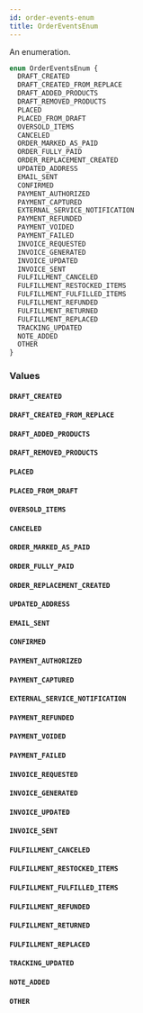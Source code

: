 ```yaml
---
id: order-events-enum
title: OrderEventsEnum
---
```


An enumeration.

```graphql
enum OrderEventsEnum {
  DRAFT_CREATED
  DRAFT_CREATED_FROM_REPLACE
  DRAFT_ADDED_PRODUCTS
  DRAFT_REMOVED_PRODUCTS
  PLACED
  PLACED_FROM_DRAFT
  OVERSOLD_ITEMS
  CANCELED
  ORDER_MARKED_AS_PAID
  ORDER_FULLY_PAID
  ORDER_REPLACEMENT_CREATED
  UPDATED_ADDRESS
  EMAIL_SENT
  CONFIRMED
  PAYMENT_AUTHORIZED
  PAYMENT_CAPTURED
  EXTERNAL_SERVICE_NOTIFICATION
  PAYMENT_REFUNDED
  PAYMENT_VOIDED
  PAYMENT_FAILED
  INVOICE_REQUESTED
  INVOICE_GENERATED
  INVOICE_UPDATED
  INVOICE_SENT
  FULFILLMENT_CANCELED
  FULFILLMENT_RESTOCKED_ITEMS
  FULFILLMENT_FULFILLED_ITEMS
  FULFILLMENT_REFUNDED
  FULFILLMENT_RETURNED
  FULFILLMENT_REPLACED
  TRACKING_UPDATED
  NOTE_ADDED
  OTHER
}
```

### Values

#### `DRAFT_CREATED`

#### `DRAFT_CREATED_FROM_REPLACE`

#### `DRAFT_ADDED_PRODUCTS`

#### `DRAFT_REMOVED_PRODUCTS`

#### `PLACED`

#### `PLACED_FROM_DRAFT`

#### `OVERSOLD_ITEMS`

#### `CANCELED`

#### `ORDER_MARKED_AS_PAID`

#### `ORDER_FULLY_PAID`

#### `ORDER_REPLACEMENT_CREATED`

#### `UPDATED_ADDRESS`

#### `EMAIL_SENT`

#### `CONFIRMED`

#### `PAYMENT_AUTHORIZED`

#### `PAYMENT_CAPTURED`

#### `EXTERNAL_SERVICE_NOTIFICATION`

#### `PAYMENT_REFUNDED`

#### `PAYMENT_VOIDED`

#### `PAYMENT_FAILED`

#### `INVOICE_REQUESTED`

#### `INVOICE_GENERATED`

#### `INVOICE_UPDATED`

#### `INVOICE_SENT`

#### `FULFILLMENT_CANCELED`

#### `FULFILLMENT_RESTOCKED_ITEMS`

#### `FULFILLMENT_FULFILLED_ITEMS`

#### `FULFILLMENT_REFUNDED`

#### `FULFILLMENT_RETURNED`

#### `FULFILLMENT_REPLACED`

#### `TRACKING_UPDATED`

#### `NOTE_ADDED`

#### `OTHER`

